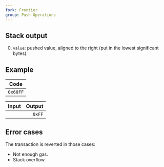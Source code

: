 ```yaml
---
fork: Frontier
group: Push Operations
---
```


## Stack output

0. `value`: pushed value, aligned to the right (put in the lowest significant bytes).

## Example

| Code |
|------|
| `0x60FF` |

| Input | Output |
|------:|-------:|
| | `0xFF` |

## Error cases

The transaction is reverted in those cases:
- Not enough gas.
- Stack overflow.
